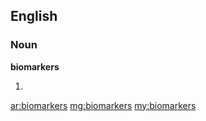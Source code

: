 ==English==

===Noun===
'''biomarkers'''

# {{plural of|biomarker}}

[[ar:biomarkers]]
[[mg:biomarkers]]
[[my:biomarkers]]